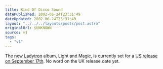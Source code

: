 ```yaml
---
title: Kind Of Disco Sound
datePublished: 2002-06-24T23:31:49
dateUpdated: 2002-06-24T23:31:49
layout: "../../../layouts/posts/post.astro"
originalUrl: $UNKNOWN
source: v1
tags:
  - "v1"
---
```


The new [Ladytron][1] album, Light and Magic, is currently set for a [US release on September 17th][2]. No word on the UK release date yet.

[1]: http://www.ladytron.com/ "official Ladytron website"
[2]: http://www.emperornorton.com/mod/artistpage.php3?artist=ladytron "Ladytron section on Emperor Norton Records"
